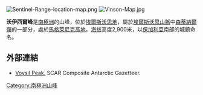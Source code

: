 [[Image:Sentinel-Range-location-map.png|thumb]]
[[Image:Vinson-Map.jpg|thumb]]

{{coord|78|07|39|S|85|35|39|W|display=title}}

'''沃伊西爾峰'''是[[南極洲|南極洲]]的山峰，位於[[埃爾斯沃思地|埃爾斯沃思地]]，屬於[[埃爾斯沃思山脈|埃爾斯沃思山脈]]中[[森蒂納爾嶺|森蒂納爾嶺]]的一部分，處於[[馬格萊尼克高地|馬格萊尼克高地]]，[[海拔|海拔]]高度2,900米，以[[保加利亞|保加利亞]]南部的城鎮命名。

==外部連結==
* [http://data.aad.gov.au/aadc/gaz/scar/display_name.cfm?gaz_id=137271 Voysil Peak.] {{Wayback|url=http://data.aad.gov.au/aadc/gaz/scar/display_name.cfm?gaz_id=137271 |date=20120614041514 }} SCAR Composite Antarctic Gazetteer.

{{DEFAULTSORT:Voysil Peak}}
[[Category:南極洲山峰|Category:南極洲山峰]]


{{EllsworthLand-geo-stub}}